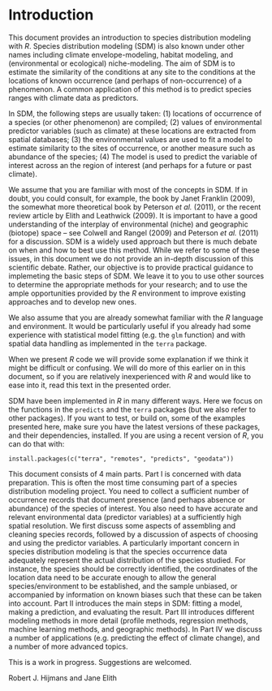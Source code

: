 # Introduction

This document provides an introduction to species distribution modeling with *R*. Species distribution modeling (SDM) is also known under other names including climate envelope-modeling, habitat modeling, and (environmental or ecological) niche-modeling. The aim of SDM is to estimate the similarity of the conditions at any site to the conditions at the locations of known occurrence (and perhaps of non-occurrence) of a phenomenon. A common application of this method is to predict species ranges with climate data as predictors.  

In SDM, the following steps are usually taken: (1) locations of occurrence of a species (or other phenomenon) are compiled; (2) values of environmental predictor variables (such as climate) at these locations are extracted from spatial databases; (3) the environmental values are used to fit a model to estimate similarity to the sites of occurrence, or another measure such as abundance of the species; (4) The model is used to predict the variable of interest across an the region of interest (and perhaps for a future or past climate).

We assume that you are familiar with most of the concepts in SDM. If in doubt, you could consult, for example, the book by Janet Franklin (2009), the somewhat more theoretical book by Peterson *et al.* (2011), or the recent review article by Elith and Leathwick (2009). It is important to have a good understanding of the interplay of environmental (niche) and geographic (biotope) space – see Colwell and Rangel (2009) and Peterson *et al.* (2011) for a discussion. SDM is a widely used approach but there is much debate on when and how to best use this method. While we refer to some of these issues, in this document we do not provide an in-depth discussion of this scientific debate. Rather, our objective is to provide practical guidance to implemeting the basic steps of SDM. We leave it to you to use other sources to determine the appropriate methods for your research; and to use the ample opportunities provided by the *R* environment to improve existing approaches and to develop new ones. 

We also assume that you are already somewhat familiar with the *R* language and environment. It would be particularly useful if you already had some experience with statistical model fitting (e.g. the `glm` function) and with spatial data handling as implemented in the `terra` package. 

When we present *R* code we will provide some explanation if we think it might be difficult or confusing. We will do more of this earlier on in this document, so if you are relatively inexperienced with *R* and would like to ease into it, read this text in the presented order.   

SDM have been implemented in *R* in many different ways. Here we focus on the functions in the `predicts` and the `terra` packages (but we also refer to other packages). If you want to test, or build on, some of the examples presented here, make sure you have the latest versions of these packages, and their dependencies, installed. If you are using a recent version of *R*, you can do that with: 

`install.packages(c("terra", "remotes", "predicts", "geodata"))`

This document consists of 4 main parts. Part I is concerned with data preparation. This is often the most time consuming part of a species distribution modeling project. You need to collect a sufficient number of occurrence records that document presence (and perhaps absence or abundance) of the species of interest. You also need to have accurate and relevant environmental data (predictor variables) at a sufficiently high spatial resolution. We first discuss some aspects of assembling and cleaning species records, followed by a discussion of aspects of choosing and using the predictor variables.  A particularly important concern in species distribution modeling is that the species occurrence data adequately represent the actual distribution of the species studied. For instance, the species should be correctly identified, the coordinates of the location data need to be accurate enough to allow the general species/environment to be established, and the sample unbiased, or accompanied by information on known biases such that these can be taken into account. Part II introduces the main steps in SDM: fitting a model, making a prediction, and evaluating the result. Part III introduces different modeling methods in more detail (profile methods, regression methods, machine learning methods, and geographic methods). In Part IV we discuss a number of applications (e.g. predicting the effect of climate change), and a number of more advanced topics. 

This is a work in progress. Suggestions are welcomed. 

Robert J. Hijmans and Jane Elith
